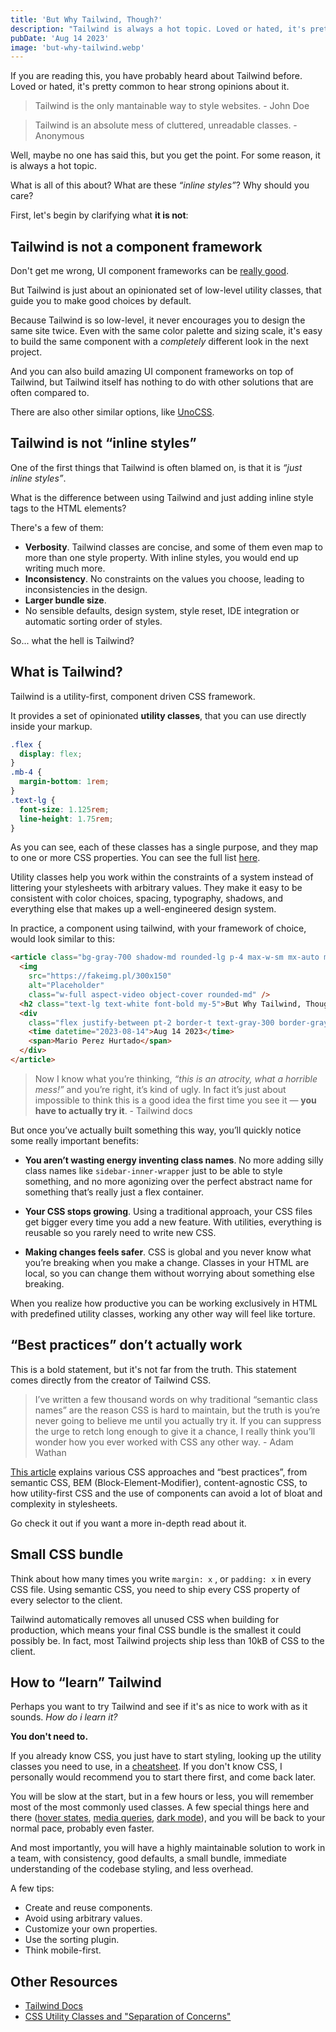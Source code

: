 ```yaml
---
title: 'But Why Tailwind, Though?'
description: "Tailwind is always a hot topic. Loved or hated, it's pretty common to hear strong opinions about it. But what is all of this about? What are these “inline styles”? Why should you care?"
pubDate: 'Aug 14 2023'
image: 'but-why-tailwind.webp'
---
```


If you are reading this, you have probably heard about Tailwind before. Loved or hated, it's pretty common to hear strong opinions about it.

> Tailwind is the only mantainable way to style websites. - John Doe

> Tailwind is an absolute mess of cluttered, unreadable classes. - Anonymous

Well, maybe no one has said this, but you get the point. For some reason, it is always a hot topic.

What is all of this about? What are these _“inline styles”_? Why should you care?

First, let's begin by clarifying what **it is not**:

## Tailwind is not a component framework

Don't get me wrong, UI component frameworks can be [really good](https://ui.shadcn.com/).

But Tailwind is just about an opinionated set of low-level utility classes, that guide you to make good choices by default.

Because Tailwind is so low-level, it never encourages you to design the same site twice. Even with the same color palette and sizing scale, it's easy to build the same component with a _completely_ different look in the next project.

And you can also build amazing UI component frameworks on top of Tailwind, but Tailwind itself has nothing to do with other solutions that are often compared to.

There are also other similar options, like [UnoCSS](https://unocss.dev/).

## Tailwind is not “inline styles”

One of the first things that Tailwind is often blamed on, is that it is _“just inline styles”_.

What is the difference between using Tailwind and just adding inline style tags to the HTML elements?

There's a few of them:

- **Verbosity**. Tailwind classes are concise, and some of them even map to more than one style property. With inline styles, you would end up writing much more.
- **Inconsistency**. No constraints on the values you choose, leading to inconsistencies in the design.
- **Larger bundle size**.
- No sensible defaults, design system, style reset, IDE integration or automatic sorting order of styles.

So... what the hell is Tailwind?

## What is Tailwind?

Tailwind is a utility-first, component driven CSS framework.

It provides a set of opinionated **utility classes**, that you can use directly inside your markup.

```css
.flex {
  display: flex;
}
.mb-4 {
  margin-bottom: 1rem;
}
.text-lg {
  font-size: 1.125rem;
  line-height: 1.75rem;
}
```

As you can see, each of these classes has a single purpose, and they map to one or more CSS properties. You can see the full list [here](https://nerdcave.com/tailwind-cheat-sheet).

Utility classes help you work within the constraints of a system instead of littering your stylesheets with arbitrary values. They make it easy to be consistent with color choices, spacing, typography, shadows, and everything else that makes up a well-engineered design system.

In practice, a component using tailwind, with your framework of choice, would look similar to this:

```html
<article class="bg-gray-700 shadow-md rounded-lg p-4 max-w-sm mx-auto my-10">
  <img
    src="https://fakeimg.pl/300x150"
    alt="Placeholder"
    class="w-full aspect-video object-cover rounded-md" />
  <h2 class="text-lg text-white font-bold my-5">But Why Tailwind, Though?</h2>
  <div
    class="flex justify-between pt-2 border-t text-gray-300 border-gray-500 text-sm">
    <time datetime="2023-08-14">Aug 14 2023</time>
    <span>Mario Perez Hurtado</span>
  </div>
</article>
```

> Now I know what you’re thinking, *“this is an atrocity, what a horrible mess!”* and you’re right, it’s kind of ugly. In fact it’s just about impossible to think this is a good idea the first time you see it — **you have to actually try it**. - Tailwind docs

But once you’ve actually built something this way, you’ll quickly notice some really important benefits:

- **You aren’t wasting energy inventing class names**. No more adding silly class names like `sidebar-inner-wrapper` just to be able to style something, and no more agonizing over the perfect abstract name for something that’s really just a flex container.

- **Your CSS stops growing**. Using a traditional approach, your CSS files get bigger every time you add a new feature. With utilities, everything is reusable so you rarely need to write new CSS.

- **Making changes feels safer**. CSS is global and you never know what you’re breaking when you make a change. Classes in your HTML are local, so you can change them without worrying about something else breaking.

When you realize how productive you can be working exclusively in HTML with predefined utility classes, working any other way will feel like torture.

## “Best practices” don’t actually work

This is a bold statement, but it's not far from the truth. This statement comes directly from the creator of Tailwind CSS.

> I’ve written a few thousand words on why traditional “semantic class names” are the reason CSS is hard to maintain, but the truth is you’re never going to believe me until you actually try it. If you can suppress the urge to retch long enough to give it a chance, I really think you’ll wonder how you ever worked with CSS any other way. - Adam Wathan

[This article](https://adamwathan.me/css-utility-classes-and-separation-of-concerns/) explains various CSS approaches and “best practices”, from semantic CSS, BEM (Block-Element-Modifier), content-agnostic CSS, to how utility-first CSS and the use of components can avoid a lot of bloat and complexity in stylesheets.

Go check it out if you want a more in-depth read about it.

## Small CSS bundle

Think about how many times you write `margin: x` , or `padding: x` in every CSS file. Using semantic CSS, you need to ship every CSS property of every selector to the client.

Tailwind automatically removes all unused CSS when building for production, which means your final CSS bundle is the smallest it could possibly be. In fact, most Tailwind projects ship less than 10kB of CSS to the client.

## How to “learn” Tailwind

Perhaps you want to try Tailwind and see if it's as nice to work with as it sounds. _How do i learn it?_

**You don't need to.**

If you already know CSS, you just have to start styling, looking up the utility classes you need to use, in a [cheatsheet](https://nerdcave.com/tailwind-cheat-sheet). If you don't know CSS, I personally would recommend you to start there first, and come back later.

You will be slow at the start, but in a few hours or less, you will remember most of the most commonly used classes. A few special things here and there ([hover states](https://tailwindcss.com/docs/hover-focus-and-other-states), [media queries](https://tailwindcss.com/docs/responsive-design), [dark mode](https://tailwindcss.com/docs/dark-mode)), and you will be back to your normal pace, probably even faster.

And most importantly, you will have a highly maintainable solution to work in a team, with consistency, good defaults, a small bundle, immediate understanding of the codebase styling, and less overhead.

A few tips:

- Create and reuse components.
- Avoid using arbitrary values.
- Customize your own properties.
- Use the sorting plugin.
- Think mobile-first.

## Other Resources

- [Tailwind Docs](https://tailwindcss.com/docs)
- [CSS Utility Classes and "Separation of Concerns"](https://adamwathan.me/css-utility-classes-and-separation-of-concerns/)
